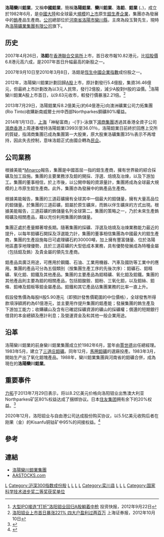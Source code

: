 {{Infobox_Company |
  company_name_zh = 洛陽欒川鉬業股份 |
  company_name = 洛陽欒川鉬業股份 |
  company_logo = [[File:Chinamoly.gif|File:Chinamoly.gif]] |
  company_type = [[股份制|股份制]] |
  foundation = 1982年 |
  location =[[中國|中國]][[河南|河南]][[洛陽|洛陽]][[欒川|欒川]]|
  industry = [[鉬|鉬]]業|
  key_people = [[董事長|董事長]]：[[李朝春|李朝春]]| 
  sales =  |
  profit =  |
  asset = 
| market_value = 581亿人民币（全国排名第148位，2016年）<ref>{{cite web |url=http://news.dahe.cn/2016/09-08/107454695.html |language= |title=中国上市企业市值500强榜 7家豫企入围 |publisher=大河网-大河报 |date=2016年9月8日 |accessdate= |archive-date=2016年9月9日 |archive-url=https://web.archive.org/web/20160909180718/http://news.dahe.cn/2016/09-08/107454695.html |dead-url=no }}</ref>
| num_employees = 
| revenue = |
  products = 鉬[[鎢|鎢]][[勘查|勘查]]及[[開發|開發]]|
  homepage = [http://www.clcmo.com/ 洛陽欒川鉬業股份有限公司]
}}

'''洛陽欒川鉬業'''，又稱'''中國鉬業'''，簡稱'''洛陽鉬業'''、'''欒川鉬業'''、'''洛鉬'''、'''鉬業''' ({{sehk|3993}}、{{sse|603993}})，成立於1982年6月，是[[中國大陸|中國大陸]]和全球最大[[規模|規模]]的[[上市|上市]]原生[[鉬|鉬]][[生產|生產]][[企業|企業]]，集團亦為發展中的[[鎢|鎢]]產品生產商。[[公司|公司]]總部位於[[河南省|河南省]][[洛陽市|洛陽市]][[欒川縣|欒川縣]]，主席為段玉賢先生，現時為[[洛陽礦業集團有限公司|洛陽礦業集團有限公司]]旗下。

== 历史 ==
2007年4月26日，'''洛鉬'''在[[香港聯合交易所|香港聯合交易所]]上市，首日收市報10.82港元，比[[招股價|招股價]]6.8港元高六成，是2007年首日升幅最高的新股之一。

2007年9月10日至2010年3月8日，洛鉬是[[恆生中國企業指數|恆生中國企業指數]]成份股之一。

2012年，洛陽欒川鉬業計劃回歸[[A股|A股]]上市，原計劃發行5.4億股，集資36.46億元，但最終上市計劃改為以3元人民幣，發行2億股，減少A股對H股的溢價。<ref>[http://biz.cn.yahoo.com/ypen/20120922/1325492.html 大型IPO接连“打折”洛阳钼业回归A股躺着中枪] {{webarchive|url=https://web.archive.org/web/20121215021133/http://biz.cn.yahoo.com/ypen/20120922/1325492.html |date=2012-12-15 }} 投资快报，2012年9月22日</ref>洛陽欒川鉬業A股上市首日，以9.63元收市，較發行價暴漲2.21倍。<ref>[http://finance.zynews.com/securities/yugudongtai/2012-10-10/10217.html 洛阳钼业上市首日暴涨221% 四大户盈利过两百万] {{Wayback|url=http://finance.zynews.com/securities/yugudongtai/2012-10-10/10217.html |date=20121126001728 }} 上海证券报，2012年10月10日</ref>

2013年7月29日，洛陽鉬業斥8.2億美元(約64億港元)向澳洲礦業公司力拓集團(Rio Tinto)收購新南威爾士州中西部Northparkes銅礦80%權益。

2014年1月13日，[[上海|上海]]「神秘富商」-{于}-泳旗下[[鴻商集團|鴻商集團]]透過其香港全資子公司[[鴻商香港|鴻商香港]]上周連番增持洛陽鉬業(3993)至36.01％，洛陽鉬業日前終於回應上交所的質疑，指鴻商集團已成為集團第一大股東，原大股東洛礦集團35％表示不再增持，因此失去控制，意味洛鉬正式由國企轉為[[民企|民企]]。

==公司業務==

根據美能*[https://web.archive.org/web/20080205133934/http://www.minarco.com.au/ Minarco]報告，集團是中國首屈一指的鉬生產商，擁有世界級的綜合採礦及加工設施。集團的主要業務涉及鉬的開採、浮選、焙燒及冶煉，以及下游加工。集團的董事相信，於上市後，以公開申報的資源量計，集團將成為全球最大規模的上市原生鉬生產商。此外，集團亦為發展中的鎢產品生產商。

根據美能報告，集團的三道莊礦擁有全球其中一個最大的鉬儲量，擁有大量高品位的鉬儲量。於集團的三道莊礦，鉬屬於原生礦床，而鎢以伴生礦床的方式出現。根據美能報告，三道莊礦的鎢儲量名列全球第二。集團的策略之一，乃於未來生產鎢精礦及相關產品，藉以充份利用集團的鎢儲量。

集團正處於產量顯著增長期。隨著集團的採礦、浮選及焙燒及冶煉業務能力最近的提升，以每年鉬礦石開採及浮選能力計，集團的董事相信集團為中國最大的鉬生產商，集團的生產設施每日可處理礦石約30000噸，加上擁有豐富儲量、位於洛陽地區盡享地理優勢，且於三道莊礦的大型低成本業務，具有優勢發展成為特種金屬（包括鉬及鎢）及貴金屬的領先生產商。

鉬產品具廣泛用途，可應用於鋼鐵、石油、工業用機器、汽車及國防等工業中的應用。集團的產品可分為五個類別（按集團生產工序的先後次序）：鉬礦石、鉬精礦、氧化鉬、鉬鐵及其他產品。集團的主要產品為鉬精礦、氧化鉬及鉬鐵。集團的其他產品則主要為鉬的相關產品，包括鉬酸銨、鉬粉、三氧化鉬，以及鉬絲、鉬條、鉬棒及鉬板等鉬金屬產品。鉬鐵和其它產品佔集團業務的比率一直上升。

假設發售價為每股H股5.90港元（即預計發售價範圍的中位價格），全球發售所得款項淨額將約為61億港元，並主要用作提升集團的鉬產能；發展集團的鎢生產及下游加工能力；收購礦山及含有已確認採礦資源的礦山的採礦權；償還的短期銀行借貸的本金總額及應計利息；及營運資金及和其他一般企業用途。

==沿革==
洛陽欒川鉬業的前身欒川鉬業集團成立於1982年6月，當年由[[賈世德|賈世德]]出任總經理。1983年5月，建立了[[三道庄鉬礦|三道庄鉬礦]]。同年12月，[[馬圈鉬礦|馬圈鉬礦]]的選廠投產。1983年3月，開始生产出了氧化鉬塊產品。1988年，欒川鉬業集團與河南省的鉬礦合併，成為現在的'''洛陽欒川鉬業'''。

==重要事件==
[[力拓|力拓]]于2013年7月29日表示，将以8.2亿美元价格向洛阳钼业出售澳大利亚Northparkes矿区80%权益达成了捆绑协议。日本[[住友集团|住友集团]]拥有余下的20%权益。<ref>{{Cite web |url=http://finance.qq.com/a/20130729/004972.htm |title=洛阳钼业拟8.2亿美元收购力拓澳洲矿业资产 |access-date=2013-07-29 |archive-date=2019-05-04 |archive-url=https://web.archive.org/web/20190504175342/https://finance.qq.com/a/20130729/004972.htm |dead-url=no }}</ref>

2020年12月，洛阳钼业与自由港公司达成股份购买协议，以5.5亿美元收购后者在刚果（金）的Kisanfu铜钴矿中95%的间接权益。<ref>{{Cite web|title=剥削、贪婪和手腕：中美钴矿争夺战（上）|url=https://cn.nytimes.com/world/20211122/china-congo-cobalt/|access-date=2021-11-27|date=2021-11-23|last=Searcey|first=Dionne|work=纽约时报中文网|language=zh-hans|archive-date=2022-01-07|archive-url=https://web.archive.org/web/20220107020223/https://cn.nytimes.com/world/20211122/china-congo-cobalt/|dead-url=no}}</ref>

==參考==
{{reflist}}

==連結==
*[http://www.clcmo.com/ 洛陽欒川鉬業集團] {{Wayback|url=http://www.clcmo.com/ |date=20070817235725 }}
*[https://web.archive.org/web/20071101130305/http://www.aastocks.com/chi/fundamental/profile.asp?symbol=3993 AASTOCKS.com]

{{CSI-300}}
[[Category:香港上市工業公司|L]]
[[Category:沪深300指数成份股|Category:沪深300指数成份股]]
[[Category:前恒生中國企業指數成份股|L]]
[[Category:中国金属公司|L]]
[[Category:香港交易所上市認股證|L]]
[[Category:总部在洛阳的中华人民共和国国有公司|L]]
[[Category:栾川县|Category:栾川县]]
[[Category:钼|L]]
[[Category:1982年中國建立|L]]
[[Category:1982年成立的公司|L]]
[[Category:国家科学技术进步奖二等奖获奖单位|Category:国家科学技术进步奖二等奖获奖单位]]